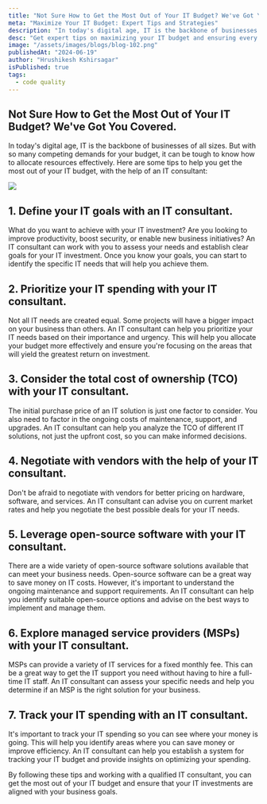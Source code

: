 ```yaml
---
title: "Not Sure How to Get the Most Out of Your IT Budget? We've Got You Covered"
meta: "Maximize Your IT Budget: Expert Tips and Strategies"
description: "In today's digital age, IT is the backbone of businesses of all sizes. But with so many competing demands for your budget, it can be tough to know how to allocate resources effectively. Here are some tips to help you get the most out of your IT budget, with the help of an IT consultant."
desc: "Get expert tips on maximizing your IT budget and ensuring every dollar counts. Discover strategies to optimize your IT investments."
image: "/assets/images/blogs/blog-102.png"
publishedAt: "2024-06-19"
author: "Hrushikesh Kshirsagar"
isPublished: true
tags:
  - code quality
---
```


## Not Sure How to Get the Most Out of Your IT Budget? We've Got You Covered.

In today's digital age, IT is the backbone of businesses of all sizes. But with so many competing demands for your budget, it can be tough to know how to allocate resources effectively. Here are some tips to help you get the most out of your IT budget, with the help of an IT consultant:

<Image src="/assets/images/blogs/blog-103.png" />

## 1. Define your IT goals with an IT consultant.

What do you want to achieve with your IT investment? Are you looking to improve productivity, boost security, or enable new business initiatives? An IT consultant can work with you to assess your needs and establish clear goals for your IT investment. Once you know your goals, you can start to identify the specific IT needs that will help you achieve them.

## 2. Prioritize your IT spending with your IT consultant.

Not all IT needs are created equal. Some projects will have a bigger impact on your business than others. An IT consultant can help you prioritize your IT needs based on their importance and urgency. This will help you allocate your budget more effectively and ensure you're focusing on the areas that will yield the greatest return on investment.

## 3. Consider the total cost of ownership (TCO) with your IT consultant.

The initial purchase price of an IT solution is just one factor to consider. You also need to factor in the ongoing costs of maintenance, support, and upgrades. An IT consultant can help you analyze the TCO of different IT solutions, not just the upfront cost, so you can make informed decisions.

## 4. Negotiate with vendors with the help of your IT consultant.

Don't be afraid to negotiate with vendors for better pricing on hardware, software, and services. An IT consultant can advise you on current market rates and help you negotiate the best possible deals for your IT needs.

## 5. Leverage open-source software with your IT consultant.

There are a wide variety of open-source software solutions available that can meet your business needs. Open-source software can be a great way to save money on IT costs. However, it's important to understand the ongoing maintenance and support requirements. An IT consultant can help you identify suitable open-source options and advise on the best ways to implement and manage them.

## 6. Explore managed service providers (MSPs) with your IT consultant.

MSPs can provide a variety of IT services for a fixed monthly fee. This can be a great way to get the IT support you need without having to hire a full-time IT staff. An IT consultant can assess your specific needs and help you determine if an MSP is the right solution for your business.

## 7. Track your IT spending with an IT consultant.

It's important to track your IT spending so you can see where your money is going. This will help you identify areas where you can save money or improve efficiency. An IT consultant can help you establish a system for tracking your IT budget and provide insights on optimizing your spending.

By following these tips and working with a qualified IT consultant, you can get the most out of your IT budget and ensure that your IT investments are aligned with your business goals.
